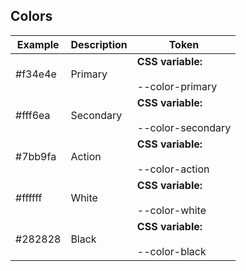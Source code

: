 ## Colors

<style>
    {`
    .color-box {
        width: 400px;
        height: 120px;
        display: flex;
        justify-content: center;
        align-items: center;
        color: #ffffff;
    }
    .primary {
        background-color: #f34e4e;
    }
    .primary-hover {
        background-color: #f67f7f;
    }
    .secondary {
        background-color: #fff6ea;
        color: #000000;
    }
    .action {
        background-color: #7bb9fa;
    }
    .white {
        background-color: #ffffff;
        color: #000000;
    }
    .black {
        background-color: #282828;
    }
`}
</style>

<table>
    <thead>
        <th>Example</th>
        <th>Description</th>
        <th>Token</th>
    </thead>
    <tbody>
        <tr>
            <td>
                <div class="color-box primary">
                    <span>#f34e4e</span>
                </div>
            </td>
            <td>Primary</td>
            <td>
                <b>CSS variable: </b>
                <br></br>
                <span>--color-primary</span>
            </td>
        </tr>
        <tr>
            <td>
                <div class="color-box secondary">
                    <span>#fff6ea</span>
                </div>
            </td>
            <td>Secondary</td>
            <td>
                <b>CSS variable: </b>
                <br></br>
                <span>--color-secondary</span>
            </td>
        </tr>
        <tr>
            <td>
                <div class="color-box action">
                    <span>#7bb9fa</span>
                </div>
            </td>
            <td>Action</td>
            <td>
                <b>CSS variable: </b>
                <br></br>
                <span>--color-action</span>
            </td>
        </tr>
        <tr>
            <td>
                <div class="color-box white">
                    <span>#ffffff</span>
                </div>
            </td>
            <td>White</td>
            <td>
                <b>CSS variable: </b>
                <br></br>
                <span>--color-white</span>
            </td>
        </tr>
        <tr>
            <td>
                <div class="color-box black">
                    <span>#282828</span>
                </div>
            </td>
            <td>Black</td>
            <td>
                <b>CSS variable: </b>
                <br></br>
                <span>--color-black</span>
            </td>
        </tr>
    </tbody>
</table>
